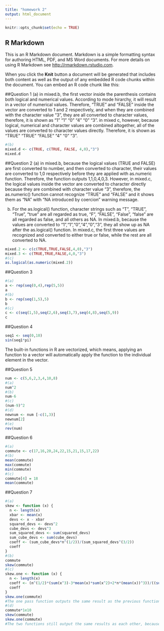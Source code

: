 ---
title: "homework 2"
output: html_document
---

```{r setup, include=FALSE}
knitr::opts_chunk$set(echo = TRUE)
```

## R Markdown

This is an R Markdown document. Markdown is a simple formatting syntax for authoring HTML, PDF, and MS Word documents. For more details on using R Markdown see <http://rmarkdown.rstudio.com>.

When you click the **Knit** button a document will be generated that includes both content as well as the output of any embedded R code chunks within the document. You can embed an R code chunk like this:

##Question 1
(a) 
in mixed.b, the first vector inside the parenthesis contains both logical and numerical values. According to mode hirarchy, it will result in a vector of numerical values. Therefore, "TRUE" and "FALSE" inside the vector are converted to 1 and 2 respectively, and when they are combined with the character value "3", they are all converted to character values, therefore, it is shown as "1" "1" "0" "4" "0" "3".
in mixed c, however, because logical, numerical and character values are combined altogether, all of the values are converted to character values directly. Therefore, it is shown as "TRUE" "TRUE" "FALSE" "4" "0" "3".
```{r}
#(b)
mixed.d <- c(TRUE, c(TRUE, FALSE, 4,0),"3")
mixed.d
```
##Question 2
(a) in mixed.b, because the logical values (TRUE and FALSE) are first converted to number, and then converted to character, their values are converted to 1,0 respectively before they are applied with as.numeric function. Therefore, the function outputs 1,1,0,4,0,3. 
    However, in mixed.c, the logical values inside the vector are converted to character directly because they are combined with character value "3", therefore, the as.numeric() function cannot recognize "TRUE" and "FALSE" and it shows them as "NA" with "NA introduced by coercion" warning message.

(b) For the as.logical() function, character strings such as "T", "TRUE", "True", "true" are all regarded as true, "F", "FALSE", "False", "false" are all regarded as false, and all others as NA. In mixed.b, because the values are converted to "1","1","0","4","0","3", they all show up as NA after the as.logical() function. In mixed.c, the first three values are recognized and converted to either true or false, while the rest are all converted to NA.
```{r}
mixed.2 <- c(c(TRUE,TRUE,FALSE,4,0),"3")
mixed.3 <- c(TRUE,TRUE,FALSE,4,0,"3")
#(c) 
as.logical(as.numeric(mixed.2))
```

##Question 3
```{r}
#(a)
a <- rep(seq(0,4),rep(5,5))
a
#(b)
b <- rep(seq(1,5),5)
b
#(c)
c <- c(seq(1,5),seq(2,6),seq(3,7),seq(4,8),seq(5,9))
c
```

##Question 4
```{r}
seq1 <- seq(0,10)
sin(seq1*pi)
```
The built-in functions in R are vectorized, which means, applying an function to a vector will automatically apply the function to the individual element in the vector.

##Question 5
```{r}
num <- c(5,6,2,3,4,10,8)
#(a)
num^2
#(b)
num-6
#(c)
(num-9)^2
#(d)
newnum <- num [-c(1,3)]
newnum[2]
#(e)
rev(num)
```

##Question 6
```{r}
#(a)
commute <- c(17,16,20,24,22,15,21,15,17,22)
#(b)
mean(commute)
max(commute)
min(commute)
#(c)
commute[4] = 18
mean(commute)
```

##Question 7
```{r}
#(a)
skew <- function (x) {
  n <- length(x)
  xbar <- mean(x)
  devs <- x - xbar
  squared_devs <- devs^2
  cube_devs <- devs^3
  sum_squared_devs <- sum(squared_devs)
  sum_cube_devs <- sum(cube_devs)
  coeff <- (sum_cube_devs*n^(1/2))/(sum_squared_devs^(3/2))
  coeff
}
#(b)
commute
skew(commute)
#(c)
skew.one <- function (x) {
  n <- length(x)
  coeff <- (n^(1/2)*(sum(x^3)-3*mean(x)*sum(x^2)+2*n*(mean(x))^3))/((sum(x^2)-n*(mean(x))^2)^(3/2))
  coeff
}
skew.one(commute)
#The one pass function outputs the same result as the previous function
#(d)
commute*1e10
skew(commute)
skew.one(commute)
#The two functions still output the same results as each other, because when you multiply the values by 1e10, they are still far away from each other in terms of values, so that the precision of the function is not affected.
```

